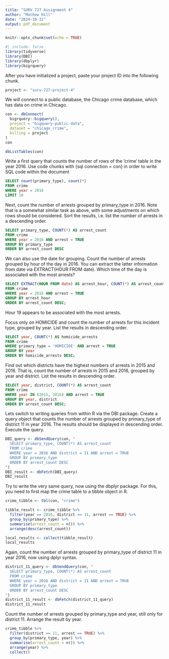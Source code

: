 ---
title: "SURV 727 Assignment 4"
author: "Mathew Hill"
date: "2024-10-31"
output: pdf_document
---

```{r setup, include=FALSE}
knitr::opts_chunk$set(echo = TRUE)
```

```{r}
#| include: false 
library(tidyverse)
library(DBI)
library(dbplyr)
library(bigrquery)
```

After you have initialized a project, paste your project ID into the following chunk.
```{r}
project <- "surv-727-project-4"
```

We will connect to a public database, the Chicago crime database, which has data on crime in Chicago.
```{r}
con <- dbConnect(
  bigrquery::bigquery(),
  project = "bigquery-public-data",
  dataset = "chicago_crime",
  billing = project
)
con
```

```{r}
dbListTables(con)
```


Write a first query that counts the number of rows of the ‘crime‘ table in the year 2016. Use code chunks with {sql connection = con} in order to write SQL code within the document
```{sql connection = con}
SELECT count(primary_type), count(*)
FROM crime
WHERE year = 2016
LIMIT 10
```

Next, count the number of arrests grouped by primary_type in 2016. Note that is a somewhat similar task as above, with some adjustments on which rows should be considered. Sort the results, i.e. list the number of arrests in a descending order.
```{sql connection = con}
SELECT primary_type, COUNT(*) AS arrest_count
FROM crime
WHERE year = 2016 AND arrest = TRUE
GROUP BY primary_type
ORDER BY arrest_count DESC
```

We can also use the date for grouping. Count the number of arrests grouped by hour of the day in 2016. You can extract the latter information from date via EXTRACT(HOUR FROM date). Which time of the day is associated with the most arrests?
```{sql connection = con}
SELECT EXTRACT(HOUR FROM date) AS arrest_hour, COUNT(*) AS arrest_count
FROM crime
WHERE year = 2016 AND arrest = TRUE
GROUP BY arrest_hour
ORDER BY arrest_count DESC;
```
Hour 19 appears to be associated with the most arrests.

Focus only on HOMICIDE and count the number of arrests for this incident type, grouped by
year. List the results in descending order.
```{sql connection = con}
SELECT year, COUNT(*) AS homicide_arrests
FROM crime
WHERE primary_type = 'HOMICIDE' AND arrest = TRUE
GROUP BY year
ORDER BY homicide_arrests DESC;
```

Find out which districts have the highest numbers of arrests in 2015 and 2016. That is, count
the number of arrests in 2015 and 2016, grouped by year and district. List the results in
descending order.
```{sql connection = con}
SELECT year, district, COUNT(*) AS arrest_count
FROM crime
WHERE year IN (2015, 2016) AND arrest = TRUE
GROUP BY year, district
ORDER BY arrest_count DESC;
```

Lets switch to writing queries from within R via the DBI package. Create a query object that
counts the number of arrests grouped by primary_type of district 11 in year 2016. The results
should be displayed in descending order.
Execute the query.
```{r}
DBI_query <- dbSendQuery(con, "
  SELECT primary_type, COUNT(*) AS arrest_count
  FROM crime
  WHERE year = 2016 AND district = 11 AND arrest = TRUE
  GROUP BY primary_type
  ORDER BY arrest_count DESC
")
DBI_result <- dbFetch(DBI_query)
DBI_result
```

Try to write the very same query, now using the dbplyr package. For this, you need to first
map the crime table to a tibble object in R.
```{r}
crime_tibble <- tbl(con, "crime")

tibble_result <- crime_tibble %>%
  filter(year == 2016, district == 11, arrest == TRUE) %>%
  group_by(primary_type) %>%
  summarise(arrest_count = n()) %>%
  arrange(desc(arrest_count))

local_results <- collect(tibble_result)
local_results
```

Again, count the number of arrests grouped by primary_type of district 11 in year 2016, now
using dplyr syntax.
```{r}
district_11_query <- dbSendQuery(con, "
  SELECT primary_type, COUNT(*) AS arrest_count
  FROM crime
  WHERE year = 2016 AND district = 11 AND arrest = TRUE
  GROUP BY primary_type
  ORDER BY arrest_count DESC
")
district_11_result <- dbFetch(district_11_query)
district_11_result
```

Count the number of arrests grouped by primary_type and year, still only for district 11.
Arrange the result by year.
```{r}
crime_tibble %>%
  filter(district == 11, arrest == TRUE) %>%
  group_by(primary_type, year) %>%
  summarise(arrest_count = n()) %>%
  arrange(year) %>%
  collect()
```





